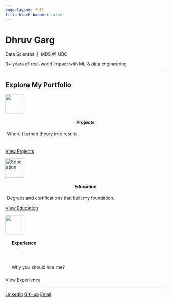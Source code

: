 ```yaml
---
page-layout: full
title-block-banner: false
---
```


<div class="center intro-section">
  <h1 class="name-heading">Dhruv Garg</h1>
  <p class="intro-subheading">Data Scientist &nbsp;|&nbsp; MDS @ UBC</p>
  <p class="intro-text">3+ years of real-world impact with ML & data engineering</p>
</div>



<hr>
<div class="section-light">

<h2 class="section-heading">Explore My Portfolio</h2>


<div class="card-container">

<!-- Projects -->
<div class="portfolio-card">
  <img src="images/projects-icon.png" width="60">
<h4 style="padding: 0 40px; text-align: center;">Projects</h4>
  <p style="padding-left: 5px; padding-right: 5px; padding-bottom: 24px;">Where I turned theory into results.</p>
  <a class="btn" href="projects.qmd">View Projects</a>
</div>

<!-- Education -->
<div class="portfolio-card">
  <img src="images/education-icon.png" width="60" alt="Education">
<h4 style="padding: 0 30px; text-align: center;">Education</h4>
  <p style="padding-left: 5px; padding-right: 5px;">Degrees and certifications that built my foundation.</p>
  <a class="btn" href="education.qmd">View Education</a>
</div>

<!-- Experience -->
<div class="portfolio-card">
  <img src="images/work-icon.png" width="60">
<h4 style="padding-bottom: 25px; padding-left: 20px;">Experience</h4>
<p style="padding-left: 20px; padding-right: 20px; padding-bottom: 8px; padding-top: 15px">Why you should hire me?</p>
  <a class="btn" href="about.qmd#experience">View Experience</a>
</div>

</div>
</div>
<hr>

<div class="social-icons">
  <a href="https://linkedin.com/in/data-scientist-dhruv-garg" target="_blank"><i class="bi bi-linkedin"></i> LinkedIn</a>
  <a href="https://github.com/vrudhgarg" target="_blank"><i class="bi bi-github"></i> GitHub</a>
  <a href="mailto:d23garg@gmail.com"><i class="bi bi-envelope"></i> Email</a>
</div>
